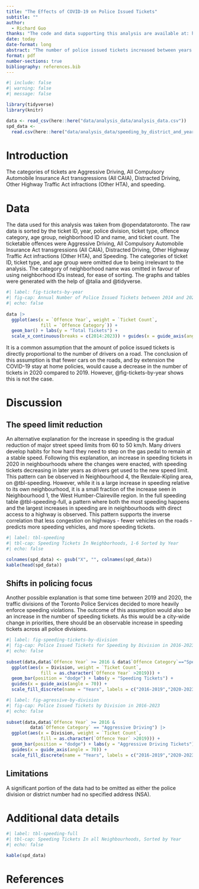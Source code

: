 ```yaml
---
title: "The Effects of COVID-19 on Police Issued Tickets"
subtitle: ""
author: 
  - Richard Guo
thanks: "The code and data supporting this analysis are available at: https://github.com/Richard-Guo1/Police_Issued_Tickets."
date: today
date-format: long
abstract: "The number of police issued tickets increased between years 2019 and 2020. The increase in tickets was caused by a significant increase in speeding tickets. The percentage of total tickets being speeding is roughly constant between the periods of before and after 2020. This supports an inverse correlation between the number of vehicles on a road and the number of issued speeding tickets."
format: pdf
number-sections: true
bibliography: references.bib
---
```


```r
#| include: false
#| warning: false
#| message: false

library(tidyverse)
library(knitr)

data <- read_csv(here::here("data/analysis_data/analysis_data.csv"))
spd_data <- 
  read.csv(here::here("data/analysis_data/speeding_by_district_and_year.csv"))

```


# Introduction

The categories of tickets are Aggressive Driving, All Compulsory Automobile Insurance Act transgressions (All CAIA), Distracted Driving, Other Highway Traffic Act infractions (Other HTA), and speeding. 


# Data {#sec-mydatasection}
The data used for this analysis was taken from @opendatatoronto. The raw data is sorted by the ticket ID, year, police division, ticket type, offence category, age group, neighborhood ID and name, and ticket count. The ticketable offences were Aggressive Driving, All Compulsory Automobile Insurance Act transgressions (All CAIA), Distracted Driving, Other Highway Traffic Act infractions (Other HTA), and Speeding. The categories of ticket ID, ticket type, and age group were omitted due to being irrelevant to the analysis. The category of neighborhood name was omitted in favour of using neighborhood IDs instead, for ease of sorting. The graphs and tables were generated with the help of @talia and @tidyverse. 


```r
#| label: fig-tickets-by-year
#| fig-cap: Annual Number of Police Issued Tickets between 2014 and 2023
#| echo: false
  
data |> 
  ggplot(aes(x = `Offence Year`, weight = `Ticket Count`, 
             fill = `Offence Category`)) + 
  geom_bar() + labs(y = "Total Tickets") + 
  scale_x_continuous(breaks = c(2014:2023)) + guides(x = guide_axis(angle = 70))

```

It is a common assumption that the amount of police issued tickets is directly proportional to the number of drivers on a road. The conclusion of this assumption is that fewer cars on the roads, and by extension the COVID-19 stay at home policies, would cause a decrease in the number of tickets in 2020 compared to 2019. However, @fig-tickets-by-year shows this is not the case. 





# Discussion
## The speed limit reduction
An alternative explanation for the increase in speeding is the gradual reduction of major street speed limits from 60 to 50 km/h. Many drivers develop habits for how hard they need to step on the gas pedal to remain at a stable speed. Following this explanation, an increase in speeding tickets in 2020 in neighbourhoods where the changes were enacted, with speeding tickets decreasing in later years as drivers get used to the new speed limit. This pattern can be observed in Neighbourhood 4, the Rexdale-Kipling area, on @tbl-speeding. However, while it is a large increase in speeding relative to its own neighbourhood, it is a small fraction of the increase seen in Neighbourhood 1, the West Humber-Claireville region. In the full speeding table @tbl-speeding-full, a pattern where both the most speeding happens and the largest increases in speeding are in neighbourhoods with direct access to a highway is observed. This pattern supports the inverse correlation that less congestion on highways - fewer vehicles on the roads - predicts more speeding vehicles, and more speeding tickets. 

```r
#| label: tbl-speeding
#| tbl-cap: Speeding Tickets In Neighborhoods, 1-6 Sorted by Year
#| echo: false

colnames(spd_data) <- gsub("X", "", colnames(spd_data))
kable(head(spd_data))

```


## Shifts in policing focus
Another possible explanation is that some time between 2019 and 2020, the traffic divisions of the Toronto Police Services decided to more heavily enforce speeding violations. The outcome of this assumption would also be an increase in the number of speeding tickets. As this would be a city-wide change in priorities, there should be an observable increase in speeding tickets across all police divisions. 


```r
#| label: fig-speeding-tickets-by-division
#| fig-cap: Police Issued Tickets for Speeding by Division in 2016-2023
#| echo: false
  
subset(data,data$`Offence Year` >= 2016 & data$`Offence Category`=="Speeding") |> 
  ggplot(aes(x = Division, weight = `Ticket Count`, 
             fill = as.character(`Offence Year` >2019))) + 
  geom_bar(position = "dodge") + labs(y = "Speeding Tickets") +
  guides(x = guide_axis(angle = 70)) + 
  scale_fill_discrete(name = "Years", labels = c("2016-2019","2020-2023"))

```
```r
#| label: fig-agressive-by-division
#| fig-cap: Police Issued Tickets by Division in 2016-2023
#| echo: false
  
subset(data,data$`Offence Year` >= 2016 & 
         data$`Offence Category` == "Aggressive Driving") |> 
  ggplot(aes(x = Division, weight = `Ticket Count`, 
             fill = as.character(`Offence Year` >2019))) + 
  geom_bar(position = "dodge") + labs(y = "Aggressive Driving Tickets") + 
  guides(x = guide_axis(angle = 70)) + 
  scale_fill_discrete(name = "Years", labels = c("2016-2019","2020-2023"))

```


## Limitations
A significant portion of the data had to be omitted as either the police division or district number had no specified address (NSA). 
\newpage

\appendix

# Additional data details

```r
#| label: tbl-speeding-full
#| tbl-cap: Speeding Tickets In all Neighbourhoods, Sorted by Year
#| echo: false

kable(spd_data)

```

\newpage


# References
